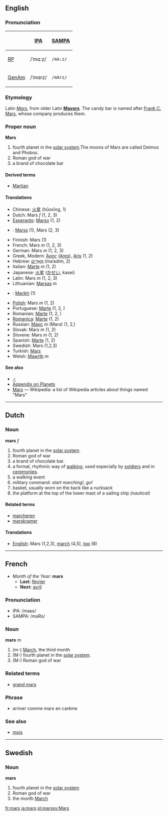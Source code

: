 ==English==
===Pronunciation===
{| border=1 cellpadding=5
! !! [[w:IPA|IPA]] !! [[w:SAMPA|SAMPA]]
|-
! [[RP]]
| /ˈmɑːz/ || <tt>/mA:z/</tt>
|-
! [[GenAm]]
| /ˈmɑrz/ || <tt>/mArz/</tt>
|}

===Etymology===
Latin ''[[Mars]]'', from older Latin '''[[Mavors]]'''.  The candy bar is named after [[w:Frank C. Mars|Frank C. Mars]], whose company produces them.

===Proper noun===
'''Mars'''

# fourth planet in the [[solar system]].The moons of Mars are called Deimos and Phobos.
# Roman god of war
# a brand of chocolate bar

====Derived terms====
*[[Martian]]<!-- should this be capitalised? -->

====Translations====
*Chinese: [[火星]] (hǔoxīng, 1)
*Dutch: Mars ''f'' (1, 2, 3)
*[[Esperanto]]: [[Marso]] (1, 2)
* {{et}}: [[Marss]] (1), Mars (2, 3)
*Finnish: Mars (1)
*French: Mars ''m'' (1, 2, 3)
*German: Mars ''m'' (1, 2, 3)
*Greek, Modern: [[Άρης]] ([[Ares]]), [[Aris]] (1, 2)
*Hebrew: [[מאדים|מַאַדִים]] (ma’adim, 2)
*Italian: [[Marte]] ''m'' (1, 2)
*Japanese: [[火星]] ([[かせい]], kasei)
*Latin: Mars ''m'' (1, 2, 3)
*Lithuanian: [[Marsas]] ''m''
*{{ms}}: [[Marikh]] (1)
*[[Polish]]: Mars ''m'' (1, 2)
*Portuguese: [[Marte]] (1, 2, )
*Romanian: [[Marte]] (1, 2, )
*[[Romanica]]: [[Marte]] (1, 2)
*Russian: [[Марс]] ''m'' (Mars) (1, 2,)
*Slovak: Mars ''m'' (1, 2)
*Slovene: Mars ''m'' (1, 2)
*Spanish: [[Marte]] (1, 2)
*Swedish: Mars (1,2,3)
*Turkish: [[Mars]]
*Welsh: [[Mawrth]] ''m''

==== See also ====
*[[♂]]
*[[Wiktionary_Appendix:Planets|Appendix on Planets]]
*[[w:Mars|Mars]] — Wikipedia: a list of Wikipedia articles about things named "Mars"

----

==Dutch==
===Noun===
'''mars''' ''f''

# fourth planet in the [[solar system]].
# Roman god of war
# a brand of chocolate bar.
# a formal, rhythmic way of [[walk]]ing, used especially by [[soldier]]s and in [[ceremony|ceremonies]].
# a walking event
# military command: ''start marching!'', ''go!''
# basket, usually worn on the back like a rucksack
# the platform at the top of the lower mast of a sailing ship ''(nautical)''

====Related terms====
* [[marcheren]]
* [[marskramer]]

====Translations====
*[[English]]: Mars (1,2,3), [[march]] (4,5), [[top]] (8)

----

==French==
*''Month of the Year:'' '''mars'''
**'''Last:''' [[février]]
**'''Next:''' [[avril]]

===Pronunciation===
*IPA: /maʁs/
*SAMPA: /maRs/

===Noun===
'''mars''' ''m''

#(m-) [[March]], the third month
#(M-) fourth planet in the [[solar system]].
#(M-) Roman god of war

===Related terms===
*[[grand mars]]

===Phrase===
* arriver comme mars en carême

===See also===
*[[mois]]
----

==Swedish==
===Noun===
'''mars'''

# fourth planet in the [[solar system]]
# Roman god of war
# the month [[March]]

[[fr:mars]] [[ja:mars]] [[pl:mars]][[sv:Mars]]